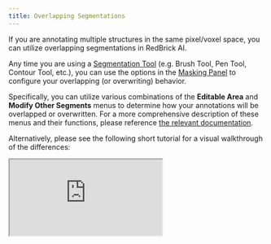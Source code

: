 ```yaml
---
title: Overlapping Segmentations
---
```


If you are annotating multiple structures in the same pixel/voxel space, you can utilize overlapping segmentations in RedBrick AI.

Any time you are using a [Segmentation Tool](segmentation-tools) (e.g. Brush Tool, Pen Tool, Contour Tool, etc.), you can use the options in the [Masking Panel](../visualization-and-masking#masking) to configure your overlapping (or overwriting) behavior.

Specifically, you can utilize various combinations of the **Editable Area** and **Modify Other Segments** menus to determine how your annotations will be overlapped or overwritten. For a more comprehensive description of these menus and their functions, please reference [the relevant documentation](../visualization-and-masking#editable-area).

Alternatively, please see the following short tutorial for a visual walkthrough of the differences:&#x20;

<Frame caption="An overview of how to overlap segmentations">
  <iframe className="w-full aspect-video" src="https://www.loom.com/share/536fa33679814e2f909e4944b1c0f8ba?sid=4b1f2781-e2c3-4904-9e02-66b3b8a0895e" alt="An overview of how to overlap segmentations" />
</Frame>

### Exporting Overlapping Segmentations

When exporting a Task with overlapping segmentations, RedBrick AI generates a unique annotation file for each segmentation.&#x20;

The following JSON block is an example of how a single Task with two overlapping annotations will be exported.

```json
projectId/
|-- TaskName
      |-- SeriesName.nii.gz // NIfTI file containing all annotations
      |-- SeriesName 
        |-- instance-1.nii.gz // NIfTI file for first overlapping segmentation
        |-- instance-2.nii.gz // NIfTI file for second overlapping segmentation
```
